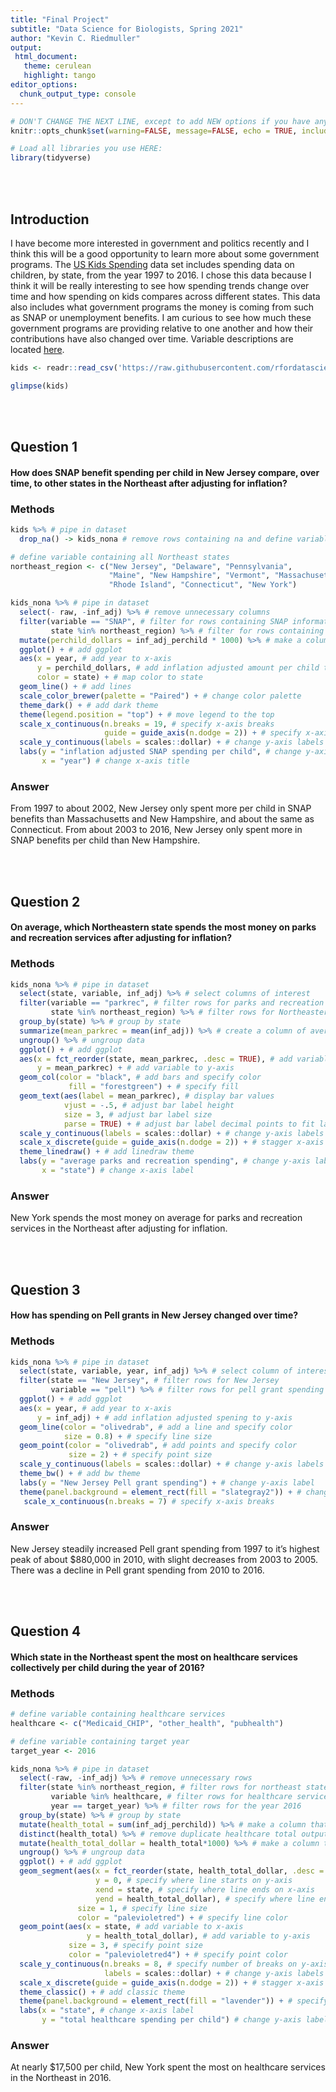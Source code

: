 ```yaml
---
title: "Final Project"
subtitle: "Data Science for Biologists, Spring 2021"
author: "Kevin C. Riedmuller"
output:
 html_document:
   theme: cerulean
   highlight: tango
editor_options: 
  chunk_output_type: console
---
```


```r
# DON'T CHANGE THE NEXT LINE, except to add NEW options if you have any.
knitr::opts_chunk$set(warning=FALSE, message=FALSE, echo = TRUE, include = TRUE)

# Load all libraries you use HERE:
library(tidyverse)
```

<br><br>

## Introduction
I have become more interested in government and politics recently and I think this will be a good opportunity to learn more about some government programs. The [US Kids Spending](https://github.com/rfordatascience/tidytuesday/blob/master/data/2020/2020-09-15/readme.md) data set includes spending data on children, by state, from the year 1997 to 2016. I chose this data because I think it will be really interesting to see how spending trends change over time and how spending on kids compares across different states. This data also includes what government programs the money is coming from such as SNAP or unemployment benefits. I am curious to see how much these government programs are providing relative to one another and how their contributions have also changed over time. Variable descriptions are located [here](https://jrosen48.github.io/tidykids/articles/tidykids-codebook.html).

```r
kids <- readr::read_csv('https://raw.githubusercontent.com/rfordatascience/tidytuesday/master/data/2020/2020-09-15/kids.csv')

glimpse(kids)
```

<br><br>

## Question 1

#### How does SNAP benefit spending per child in New Jersey compare, over time, to other states in the Northeast after adjusting for inflation?

### Methods
```r
kids %>% # pipe in dataset
  drop_na() -> kids_nona # remove rows containing na and define variable

# define variable containing all Northeast states
northeast_region <- c("New Jersey", "Delaware", "Pennsylvania",
                      "Maine", "New Hampshire", "Vermont", "Massachusetts",
                      "Rhode Island", "Connecticut", "New York") 

kids_nona %>% # pipe in dataset
  select(- raw, -inf_adj) %>% # remove unnecessary columns
  filter(variable == "SNAP", # filter for rows containing SNAP information
         state %in% northeast_region) %>% # filter for rows containing Northeast states 
  mutate(perchild_dollars = inf_adj_perchild * 1000) %>% # make a column to transform per $1000 values to dollar values
  ggplot() + # add ggplot
  aes(x = year, # add year to x-axis
      y = perchild_dollars, # add inflation adjusted amount per child to y-axis
      color = state) + # map color to state
  geom_line() + # add lines
  scale_color_brewer(palette = "Paired") + # change color palette
  theme_dark() + # add dark theme
  theme(legend.position = "top") + # move legend to the top
  scale_x_continuous(n.breaks = 19, # specify x-axis breaks
                     guide = guide_axis(n.dodge = 2)) + # specify x-axis label locations
  scale_y_continuous(labels = scales::dollar) + # change y-axis labels to dollar amounts
  labs(y = "inflation adjusted SNAP spending per child", # change y-axis title
       x = "year") # change x-axis title
```

### Answer

From 1997 to about 2002, New Jersey only spent more per child in SNAP benefits than Massachusetts and New Hampshire, and about the same as Connecticut. From about 2003 to 2016, New Jersey only spent more in SNAP benefits per child than New Hampshire.


<br><br>

## Question 2

#### On average, which Northeastern state spends the most money on parks and recreation services after adjusting for inflation?

### Methods
```r
kids_nona %>% # pipe in dataset
  select(state, variable, inf_adj) %>% # select columns of interest
  filter(variable == "parkrec", # filter rows for parks and recreation spending 
         state %in% northeast_region) %>% # filter rows for Northeastern states
  group_by(state) %>% # group by state
  summarize(mean_parkrec = mean(inf_adj)) %>% # create a column of average parks and rec spending by state
  ungroup() %>% # ungroup data
  ggplot() + # add ggplot
  aes(x = fct_reorder(state, mean_parkrec, .desc = TRUE), # add variable to x-axis and arrange in descending order of y-axis values
      y = mean_parkrec) + # add variable to y-axis
  geom_col(color = "black", # add bars and specify color 
             fill = "forestgreen") + # specify fill
  geom_text(aes(label = mean_parkrec), # display bar values
            vjust = -.5, # adjust bar label height
            size = 3, # adjust bar label size
            parse = TRUE) + # adjust bar label decimal points to fit label neatly within bar width
  scale_y_continuous(labels = scales::dollar) + # change y-axis labels to dollar amounts
  scale_x_discrete(guide = guide_axis(n.dodge = 2)) + # stagger x-axis labels
  theme_linedraw() + # add linedraw theme
  labs(y = "average parks and recreation spending", # change y-axis label
       x = "state") # change x-axis label
```

### Answer

New York spends the most money on average for parks and recreation services in the Northeast after adjusting for inflation.

<br><br>

## Question 3

#### How has spending on Pell grants in New Jersey changed over time?

### Methods
```r
kids_nona %>% # pipe in dataset
  select(state, variable, year, inf_adj) %>% # select column of interest
  filter(state == "New Jersey", # filter rows for New Jersey
         variable == "pell") %>% # filter rows for pell grant spending 
  ggplot() + # add ggplot
  aes(x = year, # add year to x-axis
      y = inf_adj) + # add inflation adjusted spening to y-axis
  geom_line(color = "olivedrab", # add a line and specify color 
            size = 0.8) + # specify line size
  geom_point(color = "olivedrab", # add points and specify color
             size = 2) + # specify point size
  scale_y_continuous(labels = scales::dollar) + # change y-axis labels to dollar amounts
  theme_bw() + # add bw theme
  labs(y = "New Jersey Pell grant spending") + # change y-axis label
  theme(panel.background = element_rect(fill = "slategray2")) + # change background fill 
   scale_x_continuous(n.breaks = 7) # specify x-axis breaks
```

### Answer

New Jersey steadily increased Pell grant spending from 1997 to it's highest peak of about $880,000 in 2010, with slight decreases from 2003 to 2005. There was a decline in Pell grant spending from 2010 to 2016.


<br><br>

## Question 4

#### Which state in the Northeast spent the most on healthcare services collectively per child during the year of 2016?

### Methods
```r
# define variable containing healthcare services
healthcare <- c("Medicaid_CHIP", "other_health", "pubhealth")

# define variable containing target year
target_year <- 2016

kids_nona %>% # pipe in dataset
  select(-raw, -inf_adj) %>% # remove unnecessary rows
  filter(state %in% northeast_region, # filter rows for northeast states
         variable %in% healthcare, # filter rows for healthcare services
         year == target_year) %>% # filter rows for the year 2016
  group_by(state) %>% # group by state
  mutate(health_total = sum(inf_adj_perchild)) %>% # make a column that totals per child healthcare spending 
  distinct(health_total) %>% # remove duplicate healthcare total outputs
  mutate(health_total_dollar = health_total*1000) %>% # make a column to transform per $1000 values to dollar values
  ungroup() %>% # ungroup data
  ggplot() + # add ggplot
  geom_segment(aes(x = fct_reorder(state, health_total_dollar, .desc = TRUE), # and lines in descending order and specify where line starts on x-axis
                   y = 0, # specify where line starts on y-axis
                   xend = state, # specify where line ends on x-axis
                   yend = health_total_dollar), # specify where line ends on y-axis
               size = 1, # specify line size
               color = "palevioletred") + # specify line color
  geom_point(aes(x = state, # add variable to x-axis
                 y = health_total_dollar), # add variable to y-axis
             size = 3, # specify point size
             color = "palevioletred4") + # specify point color
  scale_y_continuous(n.breaks = 8, # specify number of breaks on y-axis
                     labels = scales::dollar) + # change y-axis labels to dollar amounts
  scale_x_discrete(guide = guide_axis(n.dodge = 2)) + # stagger x-axis labels
  theme_classic() + # add classic theme
  theme(panel.background = element_rect(fill = "lavender")) + # specify background fill
  labs(x = "state", # change x-axis label
       y = "total healthcare spending per child") # change y-axis label

```

### Answer

At nearly $17,500 per child, New York spent the most on healthcare services in the Northeast in 2016.
